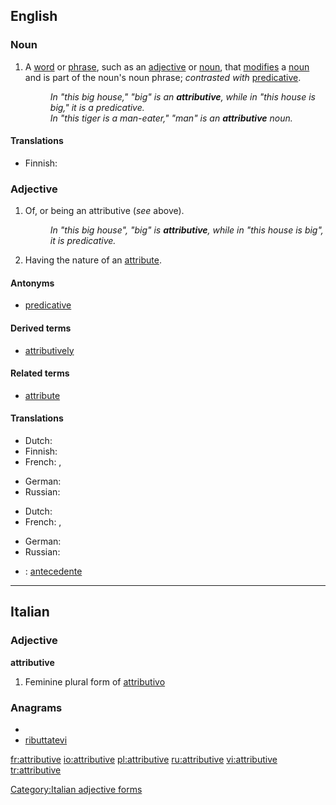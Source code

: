 ==English==

===Noun===
{{wikipedia}}
{{en-noun}}

# {{grammar}} A [[word]] or [[phrase]], such as an [[adjective]] or [[noun]], that [[modify|modifies]] a [[noun]] and is part of the noun's noun phrase; ''contrasted with'' [[predicative]].
#: ''In "this big house," "big" is an '''attributive''', while in "this house is big," it is a predicative.''
#: ''In "this tiger is a man-eater," "man" is an '''attributive''' noun.''

====Translations====
{{trans-top|a word or phrase that modifies a noun and is part of the noun's noun phrase}}
* Finnish: {{t-|fi|attributiivi}}
{{trans-mid}}
{{trans-bottom}}

===Adjective===
{{en-adj}}

# {{grammar}} Of, or being an attributive (''see'' above).
#: ''In "this big house", "big" is '''attributive''', while in "this house is big", it is predicative.''
# Having the nature of an [[attribute]].

====Antonyms====
* [[predicative]]

====Derived terms====
* [[attributively]]

====Related terms====
* [[attribute]]

====Translations====
{{trans-top|of, or being an attributive}}
* Dutch: {{t+|nl|attributief}}
* Finnish: {{t|fi|attributiivinen}}
* French: {{t+|fr|attributif|m}}, {{t+|fr|attributive|f}}
{{trans-mid}}
* German: {{t|de|attributiv}}
* Russian: {{t|ru|определительный|tr=opredelítel'nyj}}
{{trans-bottom}}

{{trans-top|having the nature of an attribute}}
* Dutch: {{t+|nl|attributief}}
* French: {{t+|fr|attributif|m}}, {{t+|fr|attributive|f}}
{{trans-mid}}
* German: {{t|de|attributiv}}
* Russian: {{t|ru|атрибутивный|tr=atributívnyj}}
{{trans-bottom}}

{{checktrans-top}}
* {{ttbc|Spanish}}: [[antecedente]]
{{checktrans-bottom}}

----

==Italian==

===Adjective===
'''attributive''' {{f}}

# Feminine plural form of [[attributivo]]

===Anagrams===
* {{alphagram|abeiirtttuv}}
* [[ributtatevi#Italian|ributtatevi]]

[[Category:Italian adjective forms]]

[[fr:attributive]]
[[io:attributive]]
[[pl:attributive]]
[[ru:attributive]]
[[vi:attributive]]
[[tr:attributive]]